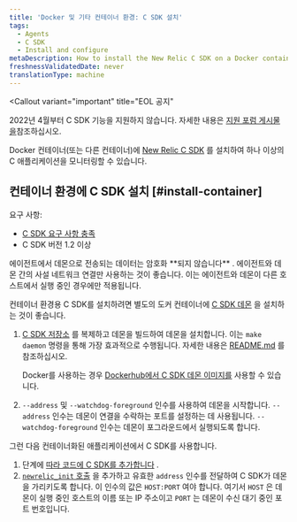 ```yaml
---
title: 'Docker 및 기타 컨테이너 환경: C SDK 설치'
tags:
  - Agents
  - C SDK
  - Install and configure
metaDescription: How to install the New Relic C SDK on a Docker container (or other container) to monitor one or more of your C applications.
freshnessValidatedDate: never
translationType: machine
---
```


<Callout
  variant="important"
  title="EOL 공지"
>
  2022년 4월부터 C SDK 기능을 지원하지 않습니다. 자세한 내용은 [지원 포럼 게시물 을](https://discuss.newrelic.com/t/q1-bulk-eol-announcement-fy23/181744)참조하십시오.
</Callout>

Docker 컨테이너(또는 다른 컨테이너)에 [New Relic C SDK](/docs/agents/c-sdk/get-started/introduction-c-sdk) 를 설치하여 하나 이상의 C 애플리케이션을 모니터링할 수 있습니다.

## 컨테이너 환경에 C SDK 설치 [#install-container]

요구 사항:

* [C SDK 요구 사항 충족](/docs/agents/c-sdk/get-started/c-sdk-compatibility-requirements)
* C SDK 버전 1.2 이상

<Callout variant="caution">
  에이전트에서 데몬으로 전송되는 데이터는 암호화 **되지 않습니다** . 에이전트와 데몬 간의 사설 네트워크 연결만 사용하는 것이 좋습니다. 이는 에이전트와 데몬이 다른 호스트에서 실행 중인 경우에만 적용됩니다.
</Callout>

컨테이너 환경용 C SDK를 설치하려면 별도의 도커 컨테이너에 [C SDK 데몬](/docs/agents/c-sdk/get-started/introduction-c-sdk#architecture) 을 설치하는 것이 좋습니다.

1. [C SDK 저장소](https://github.com/newrelic/c-sdk) 를 복제하고 데몬을 빌드하여 데몬을 설치합니다. 이는 `make daemon` 명령을 통해 가장 효과적으로 수행됩니다. 자세한 내용은 [README.md](https://github.com/newrelic/c-sdk/blob/master/README.md#building-the-c-sdk) 를 참조하십시오.

   Docker를 사용하는 경우 [Dockerhub에서 C SDK 데몬 이미지를](https://hub.docker.com/r/newrelic/c-daemon) 사용할 수 있습니다.

2. `--address` 및 `--watchdog-foreground` 인수를 사용하여 데몬을 시작합니다. `--address` 인수는 데몬이 연결을 수락하는 포트를 설정하는 데 사용됩니다. `--watchdog-foreground` 인수는 데몬이 포그라운드에서 실행되도록 합니다.

그런 다음 컨테이너화된 애플리케이션에서 C SDK를 사용합니다.

1. 단계에 [따라 코드에 C SDK를 추가합니다](/docs/agents/c-sdk/install-configure/install-c-sdk-compile-link-your-code) .
2. [`newrelic_init` 호출](https://newrelic.github.io/c-sdk/libnewrelic_8h.html#a03f07e64a51b5f0cd51caa4f28c8b6c1) 을 추가하고 유효한 `address` 인수를 전달하여 C SDK가 데몬을 가리키도록 합니다. 이 인수의 값은 `HOST:PORT` 여야 합니다. 여기서 `HOST` 은 데몬이 실행 중인 호스트의 이름 또는 IP 주소이고 `PORT` 는 데몬이 수신 대기 중인 포트 번호입니다.